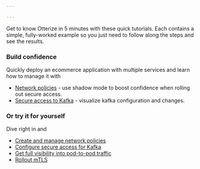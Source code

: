 ```yaml
---

---
```


Get to know Otterize in 5 minutes with these quick tutorials.
Each contains a simple, fully-worked example so you just need to follow along
the steps and see the results.

### Build confidence
Quickly deploy an ecommerce application with multiple services and learn how to manage it with
* [Network policies](/build-confidence/shadow-mode-network-policies) - use shadow mode to boost confidence when rolling out secure access.
* [Secure access to Kafka](/build-confidence/visualize-kafka-protection) - visualize kafka configuration and changes.

### Or try it for yourself
Dive right in and
* [Create and manage network policies](/try-now/k8s-network-policies)
* [Configure secure access for Kafka](/try-now/k8s-kafka-mtls)
* [Get full visibility into pod-to-pod traffic](/try-now/k8s-network-mapper)
* [Rollout mTLS](/try-now/k8s-mtls)